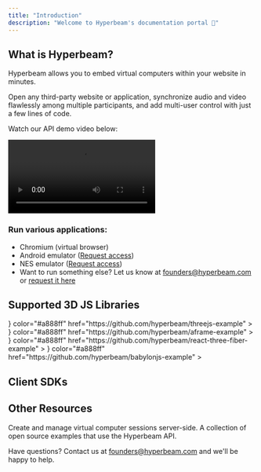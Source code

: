 ```yaml
---
title: "Introduction"
description: "Welcome to Hyperbeam's documentation portal 👋"
---
```


## What is Hyperbeam?

Hyperbeam allows you to embed virtual computers within your website in minutes.

Open any third-party website or application, synchronize audio and video flawlessly among multiple participants, and add multi-user control with just a few lines of code.

Watch our API demo video below:

<Example resizable>
  <video
    class="w-full aspect-video rounded-lg shadow-lg"
    src="https://hbdev-vids.hyperbeam.com/hb_api2.mp4"
    controls
    autoplay
  ></video>
</Example>

### Run various applications:

- Chromium (virtual browser)
- Android emulator (<a href="https://docs.google.com/forms/d/e/1FAIpQLSdsVFZ4cQ4Q2nHNRhwb6SvmJIekv7fuQVa27zWnk_r5F48B5w/viewform?usp=pp_url&entry.126298931=Android+emulation" target="_blank" rel="noopener noreferrer">Request access</a>)
- NES emulator (<a href="https://docs.google.com/forms/d/e/1FAIpQLSdsVFZ4cQ4Q2nHNRhwb6SvmJIekv7fuQVa27zWnk_r5F48B5w/viewform?usp=pp_url" target="_blank" rel="noopener noreferrer">Request access</a>)
- Want to run something else? Let us know at [founders@hyperbeam.com](mailto:founders@hyperbeam.com) or <a href="https://docs.google.com/forms/d/e/1FAIpQLSdsVFZ4cQ4Q2nHNRhwb6SvmJIekv7fuQVa27zWnk_r5F48B5w/viewform?usp=pp_url" target="_blank" rel="noopener noreferrer">request it here</a>

## Supported 3D JS Libraries

<CardGroup cols={2}>
  <Card
    title="Three.js Example"
    icon={
      <img src="https://mintlify.s3-us-west-1.amazonaws.com/hyperbeam/assets/threejs-logo.svg" />
    }
    color="#a888ff"
    href="https://github.com/hyperbeam/threejs-example"
  ></Card>
  <Card
    title="A-Frame Example"
    icon={
      <img src="https://mintlify.s3-us-west-1.amazonaws.com/hyperbeam/assets/aframe-logo.png" />
    }
    color="#a888ff"
    href="https://github.com/hyperbeam/aframe-example"
  ></Card>
  <Card
    title="React Three Fiber Example"
    icon={
      <img src="https://mintlify.s3-us-west-1.amazonaws.com/hyperbeam/assets/react-logo.svg" />
    }
    color="#a888ff"
    href="https://github.com/hyperbeam/react-three-fiber-example"
  ></Card>
  <Card
    title="Babylon.js Example"
    icon={
      <img src="https://mintlify.s3-us-west-1.amazonaws.com/hyperbeam/assets/babylonjs-logo.svg" />
    }
    color="#a888ff"
    href="https://github.com/hyperbeam/babylonjs-example"
  ></Card>
</CardGroup>

## Client SDKs

<CardGroup cols={3}>
  <Card
    title="JavaScript SDK"
    icon="js"
    color="#a888ff"
    href="/client-sdk/javascript"
  ></Card>
  <Card
    title="Unity SDK (WebGL)"
    icon="unity"
    color="#a888ff"
    href="/client-sdk/unity/unity-webgl-sdk"
  ></Card>
  <Card
    title="Unity SDK (Desktop)"
    icon="unity"
    color="#a888ff"
    href="/client-sdk/unity/unity-desktop-sdk"
  ></Card>
</CardGroup>

## Other Resources

<CardGroup cols={2}>
  <Card
    title="REST API"
    icon="window"
    color="#a888ff"
    href="/rest-api/dispatch"
  >
    Create and manage virtual computer sessions server-side.
  </Card>
  <Card
    title="Open Source Examples"
    icon="square-plus"
    color="#a888ff"
    href="/home/examples"
  >
    A collection of open source examples that use the Hyperbeam API.
  </Card>
</CardGroup>

Have questions? Contact us at [founders@hyperbeam.com](mailto:founders@hyperbeam.com) and we'll be happy to help.
